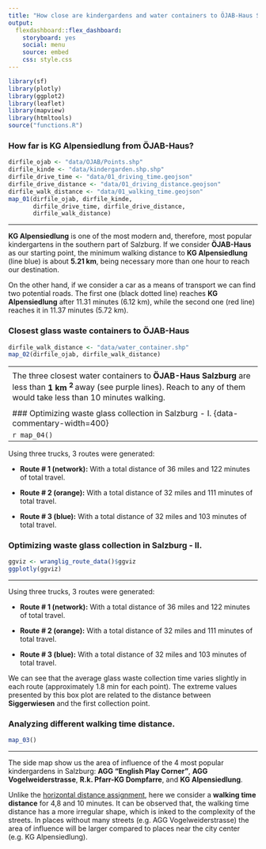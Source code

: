 ```yaml
---
title: "How close are kindergardens and water containers to ÖJAB-Haus Salzburg?"
output:
  flexdashboard::flex_dashboard:
    storyboard: yes
    social: menu
    source: embed
    css: style.css
---
```


```r
library(sf)
library(plotly)
library(ggplot2)
library(leaflet)
library(mapview)
library(htmltools)
source("functions.R")
```


### How far is **KG Alpensiedlung** from **ÖJAB-Haus**? {data-commentary-width=400}

```r
dirfile_ojab <- "data/OJAB/Points.shp"
dirfile_kinde <- "data/kindergarden.shp.shp"
dirfile_drive_time <- "data/01_driving_time.geojson" 
dirfile_drive_distance <- "data/01_driving_distance.geojson" 
dirfile_walk_distance <- "data/01_walking_time.geojson"
map_01(dirfile_ojab, dirfile_kinde,
       dirfile_drive_time, dirfile_drive_distance,
       dirfile_walk_distance)
```

------------------------------------------------------------------------

<div class="floro">
**KG Alpensiedlung** is one of the most modern and, therefore, most popular kindergartens in the southern part of Salzburg. If we consider **ÖJAB-Haus** as our starting point, the minimum walking distance to **KG Alpensiedlung** (line blue) is about **5.21 km**, being necessary more than one hour to reach our destination. 

On the other hand, if we consider a car as a means of transport we can find two potential roads. The first one (black dotted line) reaches **KG Alpensiedlung** after 11.31 minutes (6.12 km), while the second one (red line) reaches it in 11.37 minutes (5.72 km).
</div>

### Closest glass waste containers to **ÖJAB-Haus** {data-commentary-width=400}

```r
dirfile_walk_distance <- "data/water_container.shp"
map_02(dirfile_ojab, dirfile_walk_distance)
```

------------------------------------------------------------------------
<div class="floro">

The three closest water containers to **ÖJAB-Haus Salzburg** are less than **1 km <sup> 2 </sup>** away (see purple lines). Reach to any of them would take less than 10 minutes walking.

</div>

### Optimizing waste glass collection in Salzburg - I. {data-commentary-width=400}

```r
map_04()
```

------------------------------------------------------------------------

<div class="floro">
Using three trucks, 3 routes were generated:

  - **Route # 1 (network):** With a total distance of 36 miles and 122 minutes of total travel.
  
  - **Route # 2 (orange):** With a total distance of 32 miles and 111 minutes of total travel.
  
  - **Route # 3 (blue):** With a total distance of 32 miles and 103 minutes of total travel.
</div>

### Optimizing waste glass collection in Salzburg - II. {data-commentary-width=400}

```r
ggviz <- wranglig_route_data()$ggviz
ggplotly(ggviz)
```

------------------------------------------------------------------------

<div class="floro">
Using three trucks, 3 routes were generated:

  - **Route # 1 (network):** With a total distance of 36 miles and 122 minutes of total travel.
  
  - **Route # 2 (orange):** With a total distance of 32 miles and 111 minutes of total travel.
  
  - **Route # 3 (blue):** With a total distance of 32 miles and 103 minutes of total travel.

We can see that the average glass waste collection time varies slightly in each route (approximately 1.8 min for each point). The extreme values presented by this box plot are related to the distance between **Siggerwiesen** and the first collection point.
</div>

### Analyzing different walking time distance. {data-commentary-width=400}

```r
map_03()
```

------------------------------------------------------------------------

<div class="floro">
The side map show us the area of influence of the 4 most popular kindergardens in Salzburg: **AGG "English Play Corner"**, **AGG Vogelweiderstrasse**, **R.k. Pfarr-KG Dompfarre**, and 
**KG Alpensiedlung**.

Unlike the [horizontal distance assignment](https://csaybar.github.io/digitalearth/assigments/spatial_analisys/assigment_01/assigment_01.html), here we consider a **walking time distance** for 4,8 and 10 minutes. It can be observed that, the walking time distance has a more irregular shape, which is inked to the complexity of the streets. In places without many streets (e.g. AGG Vogelweiderstrasse) the area of influence will be larger compared to places near the city center (e.g. KG Alpensiedlung).
</div>
